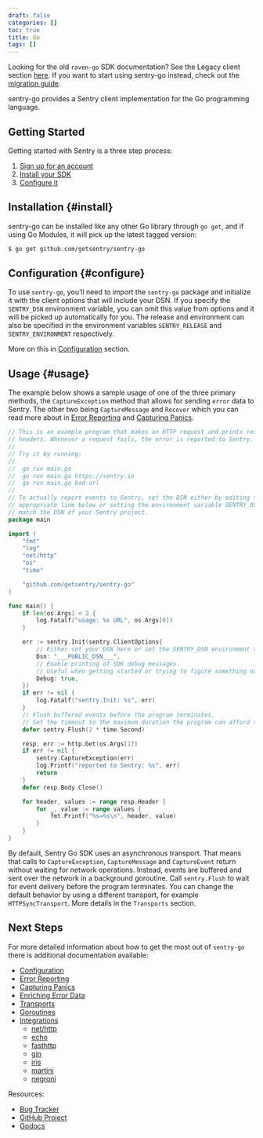 ```yaml
---
draft: false
categories: []
toc: true
title: Go
tags: []
---
```

<Alert level="warning" level="Support"><markdown>

Looking for the old `raven-go` SDK documentation? See the Legacy client section [here](/clients/go/). If you want to start using sentry-go instead, check out the [migration guide](/platforms/go/migration/).

</markdown></Alert>


sentry-go provides a Sentry client implementation for the Go programming language.

## Getting Started

Getting started with Sentry is a three step process:

1.  [Sign up for an account](https://sentry.io/signup/)
2.  [Install your SDK](#install)
3.  [Configure it](#configure)

<!-- WIZARD -->
## Installation {#install}

sentry-go can be installed like any other Go library through `go get`, and if using Go Modules, it will pick up the latest tagged version:

```bash
$ go get github.com/getsentry/sentry-go
```

## Configuration {#configure}

To use `sentry-go`, you’ll need to import the `sentry-go` package and initialize it with the client options that will include your DSN. If you specify the `SENTRY_DSN` environment variable, you can omit this value from options and it will be picked up automatically for you. The release and environment can also be specified in the environment variables `SENTRY_RELEASE` and `SENTRY_ENVIRONMENT` respectively.

More on this in [Configuration](/platforms/go/config/) section.

## Usage {#usage}

The example below shows a sample usage of one of the three primary methods, the `CaptureException` method that allows for sending `error` data to Sentry.
The other two being `CaptureMessage` and `Recover` which you can read more about in [Error Reporting](/error-reporting/quickstart/?platform=) and [Capturing Panics](/platforms/go/panics/).

```go
// This is an example program that makes an HTTP request and prints response
// headers. Whenever a request fails, the error is reported to Sentry.
//
// Try it by running:
//
// 	go run main.go
// 	go run main.go https://sentry.io
// 	go run main.go bad-url
//
// To actually report events to Sentry, set the DSN either by editing the
// appropriate line below or setting the environment variable SENTRY_DSN to
// match the DSN of your Sentry project.
package main

import (
	"fmt"
	"log"
	"net/http"
	"os"
	"time"

	"github.com/getsentry/sentry-go"
)

func main() {
	if len(os.Args) < 2 {
		log.Fatalf("usage: %s URL", os.Args[0])
	}

	err := sentry.Init(sentry.ClientOptions{
		// Either set your DSN here or set the SENTRY_DSN environment variable.
		Dsn: "___PUBLIC_DSN___",
		// Enable printing of SDK debug messages.
		// Useful when getting started or trying to figure something out.
		Debug: true,
	})
	if err != nil {
		log.Fatalf("sentry.Init: %s", err)
	}
	// Flush buffered events before the program terminates.
	// Set the timeout to the maximum duration the program can afford to wait.
	defer sentry.Flush(2 * time.Second)

	resp, err := http.Get(os.Args[1])
	if err != nil {
		sentry.CaptureException(err)
		log.Printf("reported to Sentry: %s", err)
		return
	}
	defer resp.Body.Close()

	for header, values := range resp.Header {
		for _, value := range values {
			fmt.Printf("%s=%s\n", header, value)
		}
	}
}
```

<Alert level="info" level="Awaiting Event Delivery"><markdown>

By default, Sentry Go SDK uses an asynchronous transport. That means that
  calls to `CaptureException`, `CaptureMessage` and `CaptureEvent` return
  without waiting for network operations. Instead, events are buffered and sent
  over the network in a background goroutine. Call `sentry.Flush` to wait for
  event delivery before the program terminates. You can change the default
  behavior by using a different transport, for example `HTTPSyncTransport`. More
  details in the `Transports` section.

</markdown></Alert>




## Next Steps

For more detailed information about how to get the most out of `sentry-go` there is additional documentation available:

- [Configuration](/platforms/go/config/)
- [Error Reporting](/error-reporting/quickstart/?platform=)
- [Capturing Panics](/platforms/go/panics/)
- [Enriching Error Data](/enriching-error-data/additional-data/?platform=)
- [Transports](/platforms/go/transports/)
- [Goroutines](/platforms/go/goroutines/)
- [Integrations](/platforms/go/integrations/)
  - [net/http](/platforms/go/http/)
  - [echo](/platforms/go/echo/)
  - [fasthttp](/platforms/go/fasthttp/)
  - [gin](/platforms/go/gin/)
  - [iris](/platforms/go/iris/)
  - [martini](/platforms/go/martini/)
  - [negroni](/platforms/go/negroni/)

Resources:

- [Bug Tracker](https://github.com/getsentry/sentry-go/issues)
- [GitHub Project](https://github.com/getsentry/sentry-go)
- [Godocs](https://godoc.org/github.com/getsentry/sentry-go)

